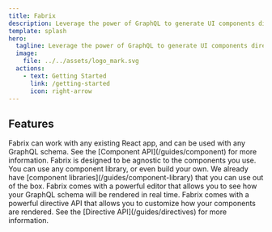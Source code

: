```yaml
---
title: Fabrix 
description: Leverage the power of GraphQL to generate UI components directly from your schema.
template: splash
hero:
  tagline: Leverage the power of GraphQL to generate UI components directly from your schema.
  image:
    file: ../../assets/logo_mark.svg
  actions:
    - text: Getting Started 
      link: /getting-started
      icon: right-arrow
---
```



## Features

<CardGrid stagger>
	<Card title="Works with your existing app" icon="download" >
    Fabrix can work with any existing React app, and can be used with any GraphQL schema.
    See the [Component API](/guides/component) for more information.
	</Card>
	<Card title="Bring your own component" icon="seti:react">
    Fabrix is designed to be agnostic to the components you use. You can use any component library, or even build your own.
    We already have [component libraries](/guides/component-library) that you can use out of the box.
	</Card>
  <Card title="Fabrix editor" icon="pen">
    Fabrix comes with a powerful editor that allows you to see how your GraphQL schema will be rendered in real time.
  </Card>
  <Card title="Directive API" icon="seti:graphql">
    Fabrix comes with a powerful directive API that allows you to customize how your components are rendered.
    See the [Directive API](/guides/directives) for more information.
  </Card>
</CardGrid>
